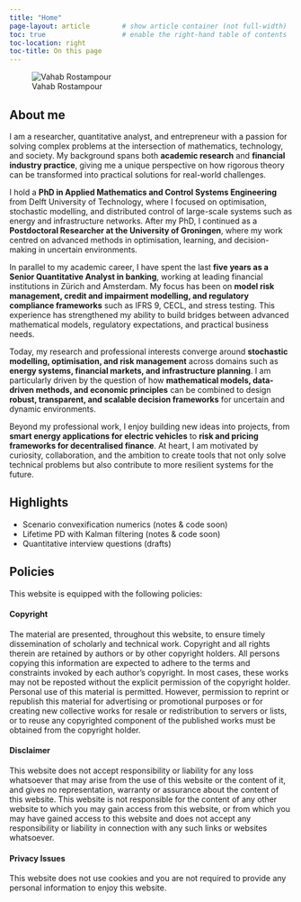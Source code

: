 ```yaml
---
title: "Home"
page-layout: article        # show article container (not full-width)
toc: true                   # enable the right-hand table of contents
toc-location: right
toc-title: On this page
---
```




::: {.row .g-4 .align-items-center}
::: {.col-12 .col-md-4 .text-center}
![Vahab Rostampour](img/profile.jpg){.avatar .img-fluid fig-alt="Vahab Rostampour"}
:::
::: {.col-12 .col-md-8}


#


## About me

I am a researcher, quantitative analyst, and entrepreneur with a passion for solving complex problems at the intersection of mathematics, technology, and society. My background spans both **academic research** and **financial industry practice**, giving me a unique perspective on how rigorous theory can be transformed into practical solutions for real-world challenges.

I hold a **PhD in Applied Mathematics and Control Systems Engineering** from Delft University of Technology, where I focused on optimisation, stochastic modelling, and distributed control of large-scale systems such as energy and infrastructure networks. After my PhD, I continued as a **Postdoctoral Researcher at the University of Groningen**, where my work centred on advanced methods in optimisation, learning, and decision-making in uncertain environments.

In parallel to my academic career, I have spent the last **five years as a Senior Quantitative Analyst in banking**, working at leading financial institutions in Zürich and Amsterdam. My focus has been on **model risk management, credit and impairment modelling, and regulatory compliance frameworks** such as IFRS 9, CECL, and stress testing. This experience has strengthened my ability to build bridges between advanced mathematical models, regulatory expectations, and practical business needs.

Today, my research and professional interests converge around **stochastic modelling, optimisation, and risk management** across domains such as **energy systems, financial markets, and infrastructure planning**. I am particularly driven by the question of how **mathematical models, data-driven methods, and economic principles** can be combined to design **robust, transparent, and scalable decision frameworks** for uncertain and dynamic environments.

Beyond my professional work, I enjoy building new ideas into projects, from **smart energy applications for electric vehicles** to **risk and pricing frameworks for decentralised finance**. At heart, I am motivated by curiosity, collaboration, and the ambition to create tools that not only solve technical problems but also contribute to more resilient systems for the future.

:::
:::



## Highlights

- Scenario convexification numerics (notes & code soon)
- Lifetime PD with Kalman filtering (notes & code soon)
- Quantitative interview questions (drafts)



## Policies
This website is equipped with the following policies:


#### Copyright
The material are presented, throughout this website, to ensure timely dissemination of scholarly and technical work. Copyright and all rights therein are retained by authors or by other copyright holders. All persons copying this information are expected to adhere to the terms and constraints invoked by each author’s copyright. In most cases, these works may not be reposted without the explicit permission of the copyright holder. Personal use of this material is permitted. However, permission to reprint or republish this material for advertising or promotional purposes or for creating new collective works for resale or redistribution to servers or lists, or to reuse any copyrighted component of the published works must be obtained from the copyright holder.


#### Disclaimer
This website does not accept responsibility or liability for any loss whatsoever that may arise from the use of this website or the content of it, and gives no representation, warranty or assurance about the content of this website. This website is not responsible for the content of any other website to which you may gain access from this website, or from which you may have gained access to this website and does not accept any responsibility or liability in connection with any such links or websites whatsoever.


#### Privacy Issues
This website does not use cookies and you are not required to provide any personal information to enjoy this website.




